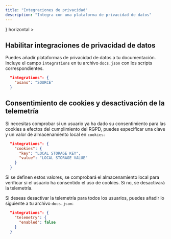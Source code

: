 ```yaml
---
title: "Integraciones de privacidad"
description: "Integra con una plataforma de privacidad de datos"
---
```


<CardGroup>
  <Card
    title="Osano"
    href="/es/integrations/privacy/osano"
    icon={<svg width="32" height="32" className="h-6 w-6" viewBox="0 0 256 256" fill="none" xmlns="http://www.w3.org/2000/svg"><path fillRule="evenodd" clipRule="evenodd" d="M128 256C198.692 256 256 198.692 256 128C256 57.3076 198.692 0 128 0C57.3076 0 0 57.3076 0 128C0 198.692 57.3076 256 128 256ZM128 192C163.346 192 192 163.346 192 128C192 92.6538 163.346 64 128 64C92.6538 64 64 92.6538 64 128C64 163.346 92.6538 192 128 192Z" fill="#7764FA"/></svg>}
    horizontal
  >
  </Card>
</CardGroup>

## Habilitar integraciones de privacidad de datos

Puedes añadir plataformas de privacidad de datos a tu documentación. Incluye el campo `integrations` en tu archivo `docs.json` con los scripts correspondientes.

```json
  "integrations": {
    "osano": "SOURCE"
  }
```

## Consentimiento de cookies y desactivación de la telemetría

Si necesitas comprobar si un usuario ya ha dado su consentimiento para las cookies a efectos del cumplimiento del RGPD, puedes especificar una clave y un valor de almacenamiento local en `cookies`:

```json
  "integrations": {
    "cookies": {
      "key": "LOCAL STORAGE KEY",
      "value": "LOCAL STORAGE VALUE"
    }
  }
```

Si se definen estos valores, se comprobará el almacenamiento local para verificar si el usuario ha consentido el uso de cookies. Si no, se desactivará la telemetría.

Si deseas desactivar la telemetría para todos los usuarios, puedes añadir lo siguiente a tu archivo `docs.json`:

```json
  "integrations": {
    "telemetry": {
      "enabled": false
    }
  }
```
